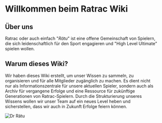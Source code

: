 # Willkommen beim Ratrac Wiki

## Über uns

Ratrac oder auch einfach "*Rätu*" ist eine offene Gemeinschaft von Spielern, die sich leidenschaftlich für den Sport engagieren und "High Level Ultimate" spielen wollen.

## Warum dieses Wiki?

Wir haben dieses Wiki erstellt, um unser Wissen zu sammeln, zu organisieren und für alle Mitglieder zugänglich zu machen. Es dient nicht nur als Informationszentrale für unsere aktuellen Spieler, sondern auch als Archiv für vergangene Erfolge und eine Ressource für zukünftige Generationen von Ratrac-Spielern. Durch die Strukturierung unseres Wissens wollen wir unser Team auf ein neues Level heben und sicherstellen, dass wir auch in Zukunft Erfolge feiern können.


![Dr Rätu](../public/images/raettu_logo_rot.svg)
